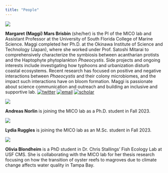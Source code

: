 ```yaml
---
title: "People"
---
```


::: {layout="[10,-2,30]" layout-valign="center"}
![](images/Maggi_headhex.png)

**Margaret (Maggi) Mars Brisbin** (she/her) is the PI of the MICO lab and Assistant Professor at the University of South Florida College of Marine Science. Maggi completed her Ph.D. at the Okinawa Institute of Science and Technology (Japan), where she worked under Prof. Satoshi Mitarai to comprehensively characterize the symbiosis between acantharian protists and the Haptophyte phytoplankton *Phaeocystis*. Side projects and ongoing interests include investigating how typhoons and urbanization disturb coastal ecosystems. Recent research has focused on positive and negative interactions between *Phaeocystis* and their colony microbiomes, and the impact such interactions have on bloom formation. Maggi is passionate about science communication and outreach and building an inclusive and supportive lab.
[![twitter](images/twitter.png)](https://twitter.com/MargaretBrisbin) [![email](images/email.png)](mailto:maggi.mars@gmail.com) [![scholar](images/scholar.png)](https://scholar.google.com/citations?user=cx44qVMAAAAJ&hl=en&oi=ao)


:::

::: {layout="[10,-2,30]" layout-valign="center"}
![](images/andreas_acanth.png)

**Andreas Norlin** is joining the MICO lab as a Ph.D. student in Fall 2023.
:::

::: {layout="[10,-2,30]" layout-valign="center"}
![](images/lydia_pyro.png)

**Lydia Ruggles** is joining the MICO lab as an M.Sc. student in Fall 2023.
:::

::: {layout="[10,-2,30]" layout-valign="center"}
![](images/olivia_mangroves.png)

**Olivia Blondheim** is a PhD student in Dr. Chris Stallings' Fish Ecology Lab at USF CMS. She is collaborating with the MICO lab for her thesis research focusing on how the transition of oyster reefs to magroves due to climate change affects water quality in Tampa Bay. 
:::
